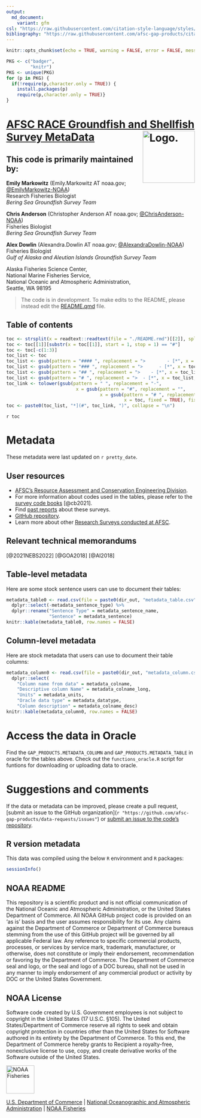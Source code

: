 ```yaml
---
output: 
  md_document: 
    variant: gfm
csl: "https://raw.githubusercontent.com/citation-style-language/styles/master/apa-no-ampersand.csl"
bibliography: "https://raw.githubusercontent.com/afsc-gap-products/citations/main/cite/bibliography.bib"
---
```


```r
knitr::opts_chunk$set(echo = TRUE, warning = FALSE, error = FALSE, message = FALSE)
```

<!-- README.md is generated from README.Rmd. Please edit that file -->

```r
PKG <- c("badger", 
         "knitr")
PKG <- unique(PKG)
for (p in PKG) {
  if(!require(p,character.only = TRUE)) {
    install.packages(p)
    require(p,character.only = TRUE)}
}
```

# [AFSC RACE Groundfish and Shellfish Survey MetaData](`r link_repo`) <img src="https://avatars.githubusercontent.com/u/91760178?s=96&amp;v=4" alt="Logo." align="right" width="139" height="139"/>

## This code is primarily maintained by:

**Emily Markowitz** (Emily.Markowitz AT noaa.gov; [\@EmilyMarkowitz-NOAA](https://github.com/EmilyMarkowitz-NOAA))  
Research Fisheries Biologist  
*Bering Sea Groundfish Survey Team*

**Chris Anderson** (Christopher Anderson AT noaa.gov; [\@ChrisAnderson-NOAA](https://github.com/ChrisAnderson-NOAA))  
Fisheries Biologist  
*Bering Sea Groundfish Survey Team*

**Alex Dowlin** (Alexandra.Dowlin AT noaa.gov; [\@AlexandraDowlin-NOAA](https://github.com/AlexandraDowlin-NOAA))
Fisheries Biologist  
*Gulf of Alaska and Aleutian Islands Groundfish Survey Team*

Alaska Fisheries Science Center,  
National Marine Fisheries Service,  
National Oceanic and Atmospheric Administration,  
Seattle, WA 98195

> The code is in development. To make edits to the README, please instead edit the [README.qmd](`r paste(link_repo, "blob/main/README.md")`) file. 

## Table of contents

```r
toc <- strsplit(x = readtext::readtext(file = "./README.rmd")[[2]], split = "\n")
toc <- toc[[1]][substr(x = toc[[1]], start = 1, stop = 1) == "#"]
toc <- toc[-c(1:3)]
toc_list <- toc
toc_list <- gsub(pattern = "#### ", replacement = ">        - [*", x = toc_list, fixed = TRUE)
toc_list <- gsub(pattern = "### ", replacement = ">      - [*", x = toc_list, fixed = TRUE)
toc_list <- gsub(pattern = "## ", replacement = ">    - [*", x = toc_list, fixed = TRUE)
toc_list <- gsub(pattern = "# ", replacement = ">  - [*", x = toc_list, fixed = TRUE)
toc_link <- tolower(gsub(pattern = " ", replacement = "-", 
                          x = gsub(pattern = "#", replacement = "", 
                                   x = gsub(pattern = "# ", replacement = "", 
                                            x = toc, fixed = TRUE), fixed = TRUE)))
toc <- paste0(toc_list, "*](#", toc_link, ")", collapse = "\n")
```

`r toc`

# Metadata

These metadata were last updated on `r pretty_date`. 

## User resources

-   [AFSC’s Resource Assessment and Conservation Engineering Division](https://www.fisheries.noaa.gov/about/resource-assessment-and-conservation-engineering-division).
-   For more information about codes used in the tables, please refer to the [survey code books](`r INSERT_CODE_BOOK `) [@cb2021].
-   Find [past reports](http://apps-afsc.fisheries.noaa.gov/RACE/surveys/cruise_results.htm) about these surveys.
-   [GitHub repository](`r link_repo`).
-   Learn more about other [Research Surveys conducted at AFSC](https://www.fisheries.noaa.gov/alaska/ecosystems/alaska-fish-research-surveys).

## Relevant technical memorandums

[@2021NEBS2022]
[@GOA2018]
[@AI2018]

<div id="refs"></div>

## Table-level metadata

Here are some stock sentence users can use to document their tables:

```r
metadata_table0 <- read.csv(file = paste0(dir_out, "metadata_table.csv")) %>% 
  dplyr::select(-metadata_sentence_type) %>% 
  dplyr::rename("Sentence Type" = metadata_sentence_name, 
                "Sentence" = metadata_sentence)
knitr::kable(metadata_table0, row.names = FALSE) 
```

## Column-level metadata

Here are stock metadata that users can use to document their table columns: 

```r
metadata_column0 <- read.csv(file = paste0(dir_out, "metadata_column.csv")) %>% 
  dplyr::select(
    "Column name from data" = metadata_colname, 
    "Descriptive column Name" = metadata_colname_long, 
    "Units" = metadata_units, 
    "Oracle data type" = metadata_datatype, 
    "Column description" = metadata_colname_desc)
knitr::kable(metadata_column0, row.names = FALSE) 
```

# Access the data in Oracle

Find the `GAP_PRODUCTS.METADATA_COLUMN` and `GAP_PRODUCTS.METADATA_TABLE` in oracle for the tables above. Check out the `functions_oracle.R` script for funtions for downloading or uploading data to oracle. 

# Suggestions and comments

If the data or metadata can be improved, please create a pull request, [submit an issue to the GitHub organization](`r "https://github.com/afsc-gap-products/data-requests/issues"`) or [submit an issue to the code's repository](`r paste0(link_repo, "/issues")`).

## R version metadata

This data was compiled using the below `R` environment and `R` packages:

```r
sessionInfo()
```

## NOAA README

This repository is a scientific product and is not official communication of the National Oceanic and Atmospheric Administration, or the United States Department of Commerce. All NOAA GitHub project code is provided on an ‘as is’ basis and the user assumes responsibility for its use. Any claims against the Department of Commerce or Department of Commerce bureaus stemming from the use of this GitHub project will be governed by all applicable Federal law. Any reference to specific commercial products, processes, or services by service mark, trademark, manufacturer, or otherwise, does not constitute or imply their endorsement, recommendation or favoring by the Department of Commerce. The Department of Commerce seal and logo, or the seal and logo of a DOC bureau, shall not be used in any manner to imply endorsement of any commercial product or activity by DOC or the United States Government.

## NOAA License

Software code created by U.S. Government employees is not subject to copyright in the United States (17 U.S.C. §105). The United States/Department of Commerce reserve all rights to seek and obtain copyright protection in countries other than the United States for Software authored in its entirety by the Department of Commerce. To this end, the Department of Commerce hereby grants to Recipient a royalty-free, nonexclusive license to use, copy, and create derivative works of the Software outside of the United States.

<img src="https://raw.githubusercontent.com/nmfs-general-modeling-tools/nmfspalette/main/man/figures/noaa-fisheries-rgb-2line-horizontal-small.png" alt="NOAA Fisheries" height="75"/>

[U.S. Department of Commerce](https://www.commerce.gov/) \| [National Oceanographic and Atmospheric Administration](https://www.noaa.gov) \| [NOAA Fisheries](https://www.fisheries.noaa.gov/)